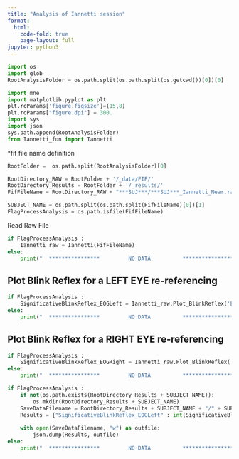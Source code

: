 ```yaml
---
title: "Analysis of Iannetti session"
format:
  html:
    code-fold: true
    page-layout: full
jupyter: python3
---
```



```python
import os 
import glob
RootAnalysisFolder = os.path.split(os.path.split(os.getcwd())[0])[0]

import mne
import matplotlib.pyplot as plt
plt.rcParams['figure.figsize']=(15,8)
plt.rcParams["figure.dpi"] = 300.
import sys
import json
sys.path.append(RootAnalysisFolder)
from Iannetti_fun import Iannetti
```


*fif file name definition

```python

RootFolder =  os.path.split(RootAnalysisFolder)[0]

RootDirectory_RAW = RootFolder + '/_data/FIF/'
RootDirectory_Results = RootFolder + '/_results/'
FifFileName = RootDirectory_RAW + "***SUJ***/***SUJ***_Iannetti_Near.raw.fif"

SUBJECT_NAME = os.path.split(os.path.split(FifFileName)[0])[1]
FlagProcessAnalysis = os.path.isfile(FifFileName)

```



Read Raw File

```python
if FlagProcessAnalysis :
	Iannetti_raw = Iannetti(FifFileName)
else:
	print("  ****************         NO DATA          ****************")		
```

## Plot Blink Reflex for a LEFT EYE re-referencing

```python

if FlagProcessAnalysis :
	SignificativeBlinkReflex_EOGLeft = Iannetti_raw.Plot_BlinkReflex('EOGLef')
else:
	print("  ****************         NO DATA          ****************")		
```


## Plot Blink Reflex for a RIGHT EYE re-referencing

```python

if FlagProcessAnalysis :
	SignificativeBlinkReflex_EOGRight = Iannetti_raw.Plot_BlinkReflex('EOGRig')
else:
	print("  ****************         NO DATA          ****************")		
```

```python
if FlagProcessAnalysis :
	if not(os.path.exists(RootDirectory_Results + SUBJECT_NAME)):
		os.mkdir(RootDirectory_Results + SUBJECT_NAME)
	SaveDataFilename = RootDirectory_Results + SUBJECT_NAME + "/" + SUBJECT_NAME + "_Iannetti.json"
	Results = {"SignificativeBlinkReflex_EOGLeft" : int(SignificativeBlinkReflex_EOGLeft), "SignificativeBlinkReflex_EOGRight" : int(SignificativeBlinkReflex_EOGRight)}
	
	with open(SaveDataFilename, "w") as outfile:
		json.dump(Results, outfile)
else:
	print("  ****************         NO DATA          ****************")		
```